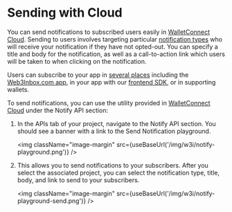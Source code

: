 
# Sending with Cloud

You can send notifications to subscribed users easily in [WalletConnect Cloud](https://cloud.walletconnect.com). Sending to users involves targeting particular [notification types](./cloud-setup#notification-types) who will receive your notification if they have not opted-out. You can specify a title and body for the notification, as well as a call-to-action link which users will be taken to when clicking on the notification.

Users can subscribe to your app in [several places](about#subscribing-and-receiving-notifications) including the [Web3Inbox.com app](https://app.web3inbox.com), in your app with our [frontend SDK](frontend-integration/usage), or in supporting wallets.

To send notifications, you can use the utility provided in [WalletConnect Cloud](https://cloud.walletconnect.com) under the Notify API section:

1. In the APIs tab of your project, navigate to the Notify API section. You should see a banner with a link to the Send Notification playground.

   <img className="image-margin" src={useBaseUrl('/img/w3i/notify-playground.png')} />

1. This allows you to send notifications to your subscribers. After you select the associated project, you can select the notification type, title, body, and link to send to your subscribers.

   <img className="image-margin" src={useBaseUrl('/img/w3i/notify-playground-send.png')} />
